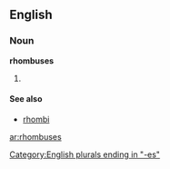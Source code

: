 ==English==

===Noun===
'''rhombuses'''

# {{plural of|[[rhombus]]}}

====See also====
*[[rhombi]]

[[Category:English plurals ending in "-es"]]

[[ar:rhombuses]]
